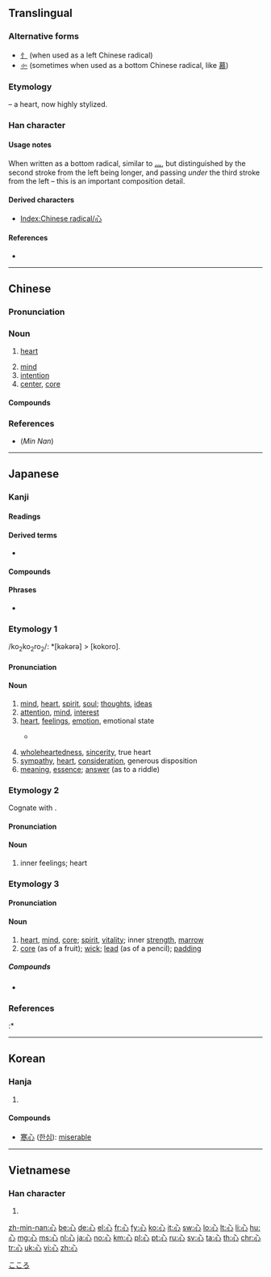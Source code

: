 {{also|必}}
==Translingual==
{{stroke order|type=animate}}

===Alternative forms===
* [[忄]] (when used as a left Chinese radical)
* [[㣺]] (sometimes when used as a bottom Chinese radical, like [[慕]])

===Etymology===
{{Han etyl}}
{{liushu|p}} – a heart, now highly stylized.

===Han character===
{{Han char|rn=61|rad=心|as=00|sn=4|four=33000|canj=P}}

====Usage notes====
When written as a bottom radical, similar to [[灬]], but distinguished by the second stroke from the left being longer, and passing ''under'' the third stroke from the left – this is an important composition detail.

====Derived characters====
* [[Index:Chinese radical/心]]

====References====
* {{Han ref|kx=0375.010|dkj=10295|dj=0700.050|hdz=42267.010|uh=5FC3|ud=24515|bh=A4DF|bd=42207}}

[[Category:CJKV radicals| ]]

----

==Chinese==
{{zh-forms}}

===Pronunciation===
{{zh-pron
|m=xīn
|c=sam1
|h=pfs=sîm
|mn=sim
|w=1xin
|mc=y
|oc=y
|ma=y
|cat=n
}}

===Noun===
{{zh-noun|mw=顆|mw2=個}}

# {{label|zh|Beginning Chinese|literary|sort=xin1}} [[heart]]
# [[mind]]
# [[intention]]
# [[center]], [[core]]

====Compounds====
{{der3|title=Compounds
|{{zh-l|心愛}}
|{{zh-l|心安理得}}
|{{zh-l|心不死}}
|{{zh-l|心不在焉}}
|{{zh-l|心裁}}
|{{zh-l|心腸}}
|{{zh-l|心潮}}
|{{zh-l|心馳神往}}
|{{zh-l|心慈面軟}}
|{{zh-l|心粗}}
|{{zh-l|心膽俱裂}}
|{{zh-l|心蕩神知}}
|{{zh-l|心得}}
|{{zh-l|心底}}
|{{zh-l|心地}}
|{{zh-l|心電圖}}
|{{zh-l|心電圖機}}
|{{zh-l|心動}}
|{{zh-l|心毒}}
|{{zh-l|心煩}}
|{{zh-l|心房}}
|{{zh-l|心扉}}
|{{zh-l|心服}}
|{{zh-l|心浮}}
|{{zh-l|心腹}}
|{{zh-l|心腹之患}}
|{{zh-l|心甘}}
|{{zh-l|心甘情願}}
|{{zh-l|心肝}}
|{{zh-l|心高氣傲}}
|{{zh-l|心廣體胖}}
|{{zh-l|心寒}}
|{{zh-l|心黑}}
|{{zh-l|心狠}}
|{{zh-l|心狠手辣}}
|{{zh-l|心花怒放}}
|{{zh-l|心懷}}
|{{zh-l|心懷鬼胎}}
|{{zh-l|心懷叵測}}
|{{zh-l|心慌}}
|{{zh-l|心慌意亂}}
|{{zh-l|心灰意懶}}
|{{zh-l|心回意轉}}
|{{zh-l|心魂}}
|{{zh-l|心活}}
|{{zh-l|心機}}
|{{zh-l|心肌}}
|{{zh-l|心急}}
|{{zh-l|心急火燎}}
|{{zh-l|心計}}
|{{zh-l|心跡}}
|{{zh-l|心尖}}
|{{zh-l|心間}}
|{{zh-l|心焦}}
|{{zh-l|心絞痛}}
|{{zh-l|心勁}}
|{{zh-l|心驚膽戰}}
|{{zh-l|心驚肉跳}}
|{{zh-l|心境}}
|{{zh-l|心靜}}
|{{zh-l|心坎}}
|{{zh-l|心口}}
|{{zh-l|心口不一}}
|{{zh-l|心口如一}}
|{{zh-l|心寬}}
|{{zh-l|心寬體胖}}
|{{zh-l|心曠神怡}}
|{{zh-l|心勞計絀}}
|{{zh-l|心勞日拙}}
|{{zh-l|心裡}}
|{{zh-l|心理}}
|{{zh-l|心理學}}
|{{zh-l|心力}}
|{{zh-l|心力交瘁}}
|{{zh-l|心力衰竭}}
|{{zh-l|心連心}}
|{{zh-l|心靈}}
|{{zh-l|心領}}
|{{zh-l|心領神會}}
|{{zh-l|心路}}
|{{zh-l|心律}}
|{{zh-l|心率}}
|{{zh-l|心滿意足}}
|{{zh-l|心明眼亮}}
|{{zh-l|心目}}
|{{zh-l|心慕手追}}
|{{zh-l|心內膜}}
|{{zh-l|心平氣和}}
|{{zh-l|心魄}}
|{{zh-l|心氣}}
|{{zh-l|心竅}}
|{{zh-l|心切}}
|{{zh-l|心怯}}
|{{zh-l|心情}}
|{{zh-l|心曲}}
|{{zh-l|心如刀割}}
|{{zh-l|心軟}}
|{{zh-l|心善}}
|{{zh-l|心上}}
|{{zh-l|心上人}}
|{{zh-l|心身}}
|{{zh-l|心神}}
|{{zh-l|心聲}}
|{{zh-l|心盛}}
|{{zh-l|心事}}
|{{zh-l|心室}}
|{{zh-l|心術}}
|{{zh-l|心數}}
|{{zh-l|心思}}
|{{zh-l|心酸}}
|{{zh-l|心算}}
|{{zh-l|心碎}}
|{{zh-l|心態}}
|{{zh-l|心疼}}
|{{zh-l|心田}}
|{{zh-l|心跳}}
|{{zh-l|心貼心}}
|{{zh-l|心頭}}
|{{zh-l|心頭肉}}
|{{zh-l|心窩}}, {{zh-l|心窩兒}}
|{{zh-l|心無二用}}
|{{zh-l|心細}}
|{{zh-l|心弦}}
|{{zh-l|心想}}
|{{zh-l|心心念念}}
|{{zh-l|心心相印}}
|{{zh-l|心性}}
|{{zh-l|心胸}}
|{{zh-l|心虛}}
|{{zh-l|心許}}
|{{zh-l|心緒}}
|{{zh-l|心血}}
|{{zh-l|心血來潮}}
|{{zh-l|心眼}}, {{zh-l|心眼兒}}
|{{zh-l|心癢}}
|{{zh-l|心儀}}
|{{zh-l|心意}}
|{{zh-l|心音}}
|{{zh-l|心影}}
|{{zh-l|心硬}}
|{{zh-l|心有靈犀一點通}}
|{{zh-l|心有餘而力不足}}
|{{zh-l|心有餘悸}}
|{{zh-l|心餘力絀}}
|{{zh-l|心猿意馬}}
|{{zh-l|心願}}
|{{zh-l|心悅誠服}}
|{{zh-l|心臟}}
|{{zh-l|心窄}}
|{{zh-l|心照}}
|{{zh-l|心折}}
|{{zh-l|心直口快}}
|{{zh-l|心志}}
|{{zh-l|心智}}
|{{zh-l|心中}}
|{{zh-l|心中無數}}
|{{zh-l|心中有數}}
|{{zh-l|心重}}
|{{zh-l|心子}}
|{{zh-l|心醉}}
|{{zh-l|點心}}
}}

===References===
*(''Min Nan'') {{thcwd|801}}

----

==Japanese==

===Kanji===
{{ja-kanji|grade=2|rs=心00}}

====Readings====
{{ja-readings|goon=[[しん]] (shin)|kanon=[[しん]] (shin)|kun=[[こころ]] (kokoro), [[ごころ]] (gokoro)|nanori=[[むね]] (mune), [[まこと]] (makoto), [[み]] (mi)}}

====Derived terms====
* {{ja-r|羨ましい|うらやまし.い|gloss=jealous}}

====Compounds====
{{der3
|{{l|ja|心変わり|tr=kokorogawari||inconstancy}}
|{{l|ja|心付け|tr=kokorozuke||gratuity}}
|{{l|ja|心残り|tr=kokoronokori||reluctance}}
|{{l|ja|心許ない|tr=kokoromotonai||uneasy, unsure}}
|{{l|ja|心意|tr=shin'i||mind}}
|{{l|ja|心音|tr=shin'on||heartbeat}}
|{{l|ja|心肝|tr=shinkan||heart}}
|{{l|ja|心眼|tr=shingan||mind's eye}}
|{{l|ja|心願|tr=shingan||prayer}}
|{{l|ja|心機|tr=shinki||attitude}}
|{{l|ja|心機一転|tr=shinki itten||change of attitude}}
|{{l|ja|心気|tr=shinki||mentality, mood}}
|{{l|ja|心腹|tr=shinpuku||chest and stomach}}
|{{l|ja|心がけ|tr=kokorogake||dedication}}
|{{l|ja|[[心がける]], [[心掛ける]]|tr=kokorogakeru||bear in mind}}
|{{l|ja|心意気|tr=kokoroiki||spirit, disposition}}
|{{l|ja|心外|tr=shingai||wholly unexpected}}
|{{l|ja|心掛け|tr=kokorogake||readiness, intention}}
|{{l|ja|心境|tr=shinkyō||mental state}}
|{{l|ja|心強い|tr=kokorozuyoi||heartening}}
|{{l|ja|心筋|tr=shinkin||heart muscle}}
|{{l|ja|心遣い|tr=kokorozukai||solicitude, anxiety}}
|{{l|ja|心構え|tr=kokorogamae||preparedness}}
|{{l|ja|心細い|tr=kokorobosoi||helpless, forlorn}}
|{{l|ja|心情|tr=shinjō||sentiment, emotions}}
|{{l|ja|心神耗弱|tr=shinshin-mōjaku||mental retardation}}
|{{l|ja|心身|tr=shinshin||mind and body}}
|{{l|ja|心酔|tr=shinsui||adoration}}
|{{l|ja|心臓|tr=shinzō||heart}}
|{{l|ja|心臓病|tr=shinzōbyō||heart trouble}}
|{{l|ja|心待ち|tr=kokoromachi||anticipation}}
|{{l|ja|心地|tr=kokochi||feeling, sensation}}
|{{l|ja|心中|tr=shinjū||lovers suicide}}
|{{l|ja|心中|tr=shinchū||true motives}}
|{{l|ja|心当たり|tr=kokoroatari||having some knowledge of}}
|{{l|ja|心当たりが有る|tr=kokoroatari ga aru||have an idea}}
|{{l|ja|心得|tr=kokoroe||knowledge}}
|{{l|ja|心得る|tr=kokoroeru||be informed}}
|{{l|ja|心配|tr=shinpai||worry, concern}}
|{{l|ja|心不全|tr=shinfuzen||heart failure}}
|{{l|ja|心労|tr=shinrō||anxiety, worry}}
|{{l|ja|心理|tr=shinri||mentality}}
|{{l|ja|心理学|tr=shinrigaku||psychology}}
|{{l|ja|心電図|tr=shindenzu||electrocardiogram}}
|{{l|ja|心持ち|tr=kokoromochi||feeling, mood}}
|{{l|ja|心尽くし|tr=kokorozukushi||kindness, consideration}}
|{{l|ja|一心|tr=isshin||wholeheartedness}}
|{{l|ja|一心に|tr=isshin ni||with one mind}}
|{{l|ja|会心|tr=kaishin||congeniality}}
|{{l|ja|核心|tr=kakushin||kernel, core}}
|{{l|ja|感心|tr=kanshin||admiration}}
|{{l|ja|感心する|tr=kanshin suru||admire}}
|{{l|ja|関心|tr=kanshin||concern, interest}}
|{{l|ja|気心|tr=kigokoro||temper, disposition}}
|{{l|ja|虚栄心|tr=kyoeishin||vanity}}
|{{l|ja|虚心|tr=kyoshin||impartiality}}
|{{l|ja|疑心|tr=gishin||doubt, suspicion}}
|{{l|ja|苦心|tr=kushin||pain, anxiety}}
|{{l|ja|決心|tr=kesshin||determination}}
|{{l|ja|決心する|tr=kesshin suru||decide}}
|{{l|ja|恋心|tr=koigokoro||awakening of love}}
|{{l|ja|好奇心|tr=kōkishin||curiosity}}
|{{l|ja|細心|tr=saishin||careful; discreet}}
|{{l|ja|初心|tr=shoshin||original intention}}
|{{l|ja|重心|tr=jūshin||center of gravity}}
|{{l|ja|人心|tr=jinshin||human nature}}
|{{l|ja|衷心|tr=chūshin||innermost feelings}}
|{{l|ja|中心|tr=chūshin||center, middle}}
|{{l|ja|都心|tr=toshin||city center}}
|{{l|ja|童心|tr=dōshin||child's mind}}
|{{l|ja|内心|tr=naishin||innermost thoughts}}
|{{l|ja|熱心|tr=nesshin||zeal, enthusiasm}}
|{{l|ja|腹心|tr=fukushin||trusted friend}}
|{{l|ja|腐心|tr=fushin||taking pains to}}
|{{l|ja|本心|tr=honshin||true feelings}}
|{{l|ja|真心|tr=magokoro||sincerity}}
|{{l|ja|無関心|tr=mukanshin||apathetic}}
|{{l|ja|無心|tr=mushin||innocence}}
|{{l|ja|物心|tr=monogokoro||judgment}}
|{{l|ja|野心|tr=yashin||ambition, aspiration}}
|{{l|ja|用心|tr=yōjin||care, precaution}}
|{{l|ja|良心|tr=ryōshin||conscience}}
|{{l|ja|炉心|tr=roshin||nuclear reactor core}}
|{{l|ja|安心|tr=anshin||relief, peace of mind}}
|{{l|ja|安心する|tr=anshin suru||be relieved}}
|{{l|ja|肝心|tr=kanjin||essential, fundamental}}
|{{l|ja|安心感|tr=anshinkan||sense of security}}
|{{l|ja|関心事|tr=kanshinji||matter of concern}}
|{{l|ja|初心者|tr=shoshinsha||beginner}}
|{{l|ja|狭心症|tr=kyōshinshō||heart attack}}
|{{l|ja|用心深い|tr=yōjinbukai||wary, watchful}}
|{{l|ja|居心地|tr=igokochi||comfort}}
|{{l|ja|住み心地|tr=sumigokochi||living in comfort}}
|{{l|ja|用心棒|tr=yōjinbō||bodyguard}}
|{{l|ja|遠心力|tr=enshinryoku||centrifugal force}}
|{{l|ja|求心力|tr=kyūshinryoku||centripetal force}}
|{{l|ja|以心伝心|tr=ishindenshin||empathy}}
|{{l|ja|孝心|tr=kōshin||filial devotion}}
|{{l|ja|脂肪心|tr=shibōshin||fatty heart}}
|{{l|ja|外心|tr=gaishin||outer center}}
|{{l|ja|子供心|tr=kodomogokoro||childlike mind}}
|{{l|ja|大和心|tr=yamatogokoro||the Japanese spirit}}
|{{l|ja|[[心を込めて]], [[心をこめて]]|tr=kokoro o komete||devoted}}
|{{l|ja|心を配る|tr=kokoro o kubaru||give attention}}
|{{l|ja|心を動かす|tr=kokoro o ugokasu||impress}}
|{{l|ja|心から|tr=shin kara, kokoro kara||heart and soul}}
|{{l|ja|心行く迄|tr=kokoroyuku made||to the heart's content}}
|{{ja-r|心太|ところてん}}: {{taxlink|Gelidium|genus}} [[jelly]]; [[prostate]] [[orgasm]]
}}

====Phrases====
* {{l|ja|心頭滅却すれば火もまた涼し}}

===Etymology 1===
{{ja-kanjitab|こころ|yomi=k}}
/ko<sub>2</sub>ko<sub>2</sub>ro<sub>2</sub>/: *[kəkərə] > [kokoro].

====Pronunciation====
{{ja-pron|yomi=k|こころ|acc=3|acc_ref=DJR,NHK|acc2=2|acc2_ref=DJR,NHK|a=ja-kokoro.ogg}}

====Noun====
{{ja-noun|こころ}}

# [[mind]], [[heart]], [[spirit]], [[soul]]; [[thoughts]], [[ideas]]
# [[attention]], [[mind]], [[interest]]
# [[heart]], [[feelings]], [[emotion]], emotional state
#* {{RQ:Man'yōshū|14|3466}}
#*: {{l|ja|麻可奈思美}} {{l|ja|奴礼婆許登尓豆}} {{l|ja|佐祢奈敝波}} '''{{l|ja|己許呂}}'''{{l|ja|乃緒呂尓}} {{l|ja|能里弖可奈思母}}
# [[wholeheartedness]], [[sincerity]], true heart
# [[sympathy]], [[heart]], [[consideration]], generous disposition
# [[meaning]], [[essence]]; [[answer]] (as to a riddle)

===Etymology 2===
{{ja-kanjitab|うら|yomi=irr}}
Cognate with {{m|ja|裏|tr=ura||inside}}.

====Pronunciation====
{{ja-pron|yomi=irr|うら}}

====Noun====
{{ja-noun|うら}}

# inner feelings; heart

===Etymology 3===
{{ja-kanjitab|しん|yomi=o}}

====Pronunciation====
{{ja-pron|yomi=o|しん|acc=1|acc_ref=DJR,NHK}}

====Noun====
{{ja-noun|しん}}

# [[heart]], [[mind]], [[core]]; [[spirit]], [[vitality]]; inner [[strength]], [[marrow]]
# [[core]] (as of a fruit); [[wick]]; [[lead]] (as of a pencil); [[padding]]

=====Compounds=====
* {{ja-r|汎心論|はんしんろん|gloss=panpsychism}}

===References===
<references/>
:* {{R:Man'yōshū 3}}

[[Category:1000 Japanese basic words|こころ]]

----

==Korean==

===Hanja===
{{ko-hanja|hangeul=심|eumhun=마음|rv=sim|mr=sim|y=sim}}

# {{defn|lang=ko|sort=心00}}

====Compounds====
* [[寒心]] ([[한심]]): [[miserable]]

----

==Vietnamese==

===Han character===
{{vi-hantu|[[tâm]], [[tấm]], [[tim]]|rs=心00}}

# {{defn|lang=vi|sort=心00}}

[[zh-min-nan:心]]
[[be:心]]
[[de:心]]
[[el:心]]
[[fr:心]]
[[fy:心]]
[[ko:心]]
[[it:心]]
[[sw:心]]
[[lo:心]]
[[lt:心]]
[[li:心]]
[[hu:心]]
[[mg:心]]
[[ms:心]]
[[nl:心]]
[[ja:心]]
[[no:心]]
[[km:心]]
[[pl:心]]
[[pt:心]]
[[ru:心]]
[[sv:心]]
[[ta:心]]
[[th:心]]
[[chr:心]]
[[tr:心]]
[[uk:心]]
[[vi:心]]
[[zh:心]]